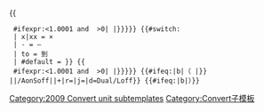 {{convert/numdisp|{{{1|2+3/4}}}}}{{<!--show amount1-->
  #ifexpr:{{{1|2}}}<1.0001 and {{{1|2}}} >0|{{{n}}}<!--
  else-->|{{{l|{{{n}}}}}}}}<!--endif {1}=1--
-->{{#switch:{{{2|x}}}<!--show range-separator-->
  | x|xx = ×
  | - = &ndash;
  | to = 到
  | #default = {{{2}}}}}<!--endswitch {2}--
-->{{convert/numdisp|{{{3|4+7/8}}}}}{{<!--show amount2-->
  #ifexpr:{{{3|2}}}<1.0001 and {{{3|2}}} >0|{{{n}}}<!--
  else-->|{{{l|{{{n}}}}}}}}<!--endif {3}=1--
-->{{#ifeq:{{{sep|b}}}|b|（<!--if sep=b show parenthesis " ("
  --else-->|{{{sep|&#32;or&#32;}}}}}<!--show sep as passed--
-->{{convert/{{#ifeq:{{{4}}}|def|{{{o}}}|{{{4}}}}}|{{{1}}}|{{{2}}}/AonSoff|{{{3}}}|{{{s}}}+{{{b}}}|r={{{r}}}|j={{{j}}}|d=Dual/Loff}}<!--
-->{{#ifeq:{{{sep|b}}}|b|）}}<!--if sep=b, show parenthesis ")"
--><noinclude>

[[Category:2009 Convert unit subtemplates]]
[[Category:Convert子模板]]

</noinclude>